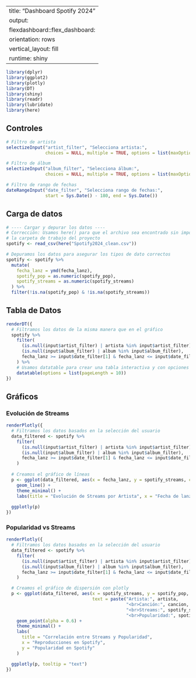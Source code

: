 
---
title: "Dashboard Spotify 2024"
output: 
  flexdashboard::flex_dashboard:
    orientation: rows
    vertical_layout: fill
runtime: shiny
---

```r
library(dplyr)
library(ggplot2)
library(plotly)
library(DT)
library(shiny)
library(readr)
library(lubridate)
library(here)
```

## Controles {data-width=250}

```r
# Filtro de artista
selectizeInput("artist_filter", "Selecciona artista:",
               choices = NULL, multiple = TRUE, options = list(maxOptions = 500))

# Filtro de álbum
selectizeInput("album_filter", "Selecciona álbum:",
               choices = NULL, multiple = TRUE, options = list(maxOptions = 500))

# Filtro de rango de fechas
dateRangeInput("date_filter", "Selecciona rango de fechas:",
               start = Sys.Date() - 180, end = Sys.Date())
```

## Carga de datos

```r
# ---- Cargar y depurar los datos ----
# Corrección: Usamos here() para que el archivo sea encontrado sin importar
# la carpeta de trabajo del proyecto
spotify <- read_csv(here("Spotify2024_clean.csv"))

# Depuramos los datos para asegurar los tipos de dato correctos
spotify <- spotify %>%
  mutate(
    fecha_lanz = ymd(fecha_lanz),
    spotify_pop = as.numeric(spotify_pop),
    spotify_streams = as.numeric(spotify_streams)
  ) %>%
  filter(!is.na(spotify_pop) & !is.na(spotify_streams))
```

## Tabla de Datos

```r
renderDT({
  # Filtramos los datos de la misma manera que en el gráfico
  spotify %>%
    filter(
      (is.null(input$artist_filter) | artista %in% input$artist_filter),
      (is.null(input$album_filter) | album %in% input$album_filter),
      fecha_lanz >= input$date_filter[1] & fecha_lanz <= input$date_filter[2]
    ) %>%
    # Usamos datatable para crear una tabla interactiva y con opciones de búsqueda
    datatable(options = list(pageLength = 10))
})
```

## Gráficos

### Evolución de Streams

```r
renderPlotly({
  # Filtramos los datos basados en la selección del usuario
  data_filtered <- spotify %>%
    filter(
      (is.null(input$artist_filter) | artista %in% input$artist_filter),
      (is.null(input$album_filter) | album %in% input$album_filter),
      fecha_lanz >= input$date_filter[1] & fecha_lanz <= input$date_filter[2]
    )
  
  # Creamos el gráfico de líneas
  p <- ggplot(data_filtered, aes(x = fecha_lanz, y = spotify_streams, color = album, group = artista)) +
    geom_line() +
    theme_minimal() +
    labs(title = "Evolución de Streams por Artista", x = "Fecha de lanzamiento", y = "Streams")
  
  ggplotly(p)
})
```

### Popularidad vs Streams

```r
renderPlotly({
  # Filtramos los datos basados en la selección del usuario
  data_filtered <- spotify %>%
    filter(
      (is.null(input$artist_filter) | artista %in% input$artist_filter),
      (is.null(input$album_filter) | album %in% input$album_filter),
      fecha_lanz >= input$date_filter[1] & fecha_lanz <= input$date_filter[2]
    )

  # Creamos el gráfico de dispersión con plotly
  p <- ggplot(data_filtered, aes(x = spotify_streams, y = spotify_pop, color = artista,
                                 text = paste("Artista:", artista,
                                              "<br>Canción:", cancion,
                                              "<br>Streams:", spotify_streams,
                                              "<br>Popularidad:", spotify_pop))) +
    geom_point(alpha = 0.6) +
    theme_minimal() +
    labs(
      title = "Correlación entre Streams y Popularidad",
      x = "Reproducciones en Spotify",
      y = "Popularidad en Spotify"
    )

  ggplotly(p, tooltip = "text")
})
```
